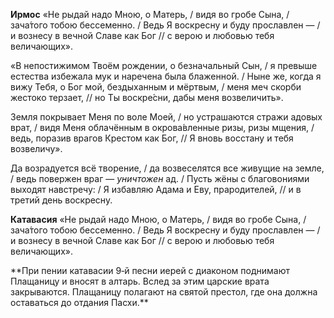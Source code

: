**Ирмос** «Не рыдай надо Мною, о Матерь, / видя во гробе Сына, / зача́того тобою бессеменно. / Ведь Я воскресну и буду прославлен — / и вознесу в вечной Славе как Бог // с верою и любовью тебя величающих».

«В непостижимом Твоём рождении, о безначальный Сын, / я превыше естества избежала мук и наречена была блаженной. / Ныне же, когда я вижу Тебя, о Бог мой, бездыханным и мёртвым, / меня меч скорби жестоко терзает, // но Ты воскре́сни, дабы меня возвеличить».

Земля покрывает Меня по воле Моей, / но устрашаются стражи адовых врат, / видя Меня облачённым в окрова́вленные ризы, ризы мщения, / ведь, поразив врагов Крестом как Бог, // Я вновь восстану и тебя возвеличу».

Да возрадуется всё творение, / да возвеселятся все живущие на земле, / ведь повержен враг — *уничтожен* ад. / Пусть жёны с благовониями выходят навстречу: / Я избавляю Адама и Еву, прародителей, // и в третий день воскресну.

**Катавасия** «Не рыдай надо Мною, о Матерь, / видя во гробе Сына, / зача́того тобою бессеменно. / Ведь Я воскресну и буду прославлен — / и вознесу в вечной Славе как Бог // с верою и любовью тебя величающих».

<If condition={!props.matins}>
    **При пении катавасии 9‐й песни иерей с диаконом поднимают Плащаницу и вносят в алтарь. Вслед за этим царские врата
    закрываются. Плащаницу полагают на святой престол, где она должна оставаться до отдания Пасхи.**
</If>
